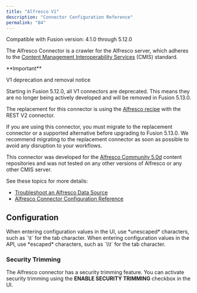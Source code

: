 ```yaml
---
title: "Alfresco V1"
description: "Connector Configuration Reference"
permalink: "84"
---
```


Compatible with Fusion version: 4.1.0 through 5.12.0

The Alfresco Connector is a crawler for the Alfresco server, which adheres to the
[Content Management Interoperability Services](https://en.wikipedia.org/wiki/Content_Management_Interoperability_Services) (CMIS) standard.

<Tip>
**Important**

V1 deprecation and removal notice

Starting in Fusion 5.12.0, all V1 connectors are deprecated. This means they are no longer being actively developed and will be removed in Fusion 5.13.0.

The replacement for this connector is using the [Alfresco recipe](/fusion-connectors/6y4vwx/alfresco) with the REST V2 connector.

If you are using this connector, you must migrate to the replacement connector or a supported alternative before upgrading to Fusion 5.13.0. We recommend migrating to the replacement connector as soon as possible to avoid any disruption to your workflows.

</Tip>



This connector was developed for the
[Alfresco Community 5.0d](http://sourceforge.net/projects/alfresco/files/Alfresco%205.0.d%20Community/) content repositories
and was not tested on any other versions of Alfresco or any other CMIS server.

See these topics for more details:

* [Troubleshoot an Alfresco Data Source](/how-to/895/troubleshoot-an-alfresco-datasource)
* [Alfresco Connector Configuration Reference](/fusion-connectors/84/alfresco)

## Configuration

<Tip>
When entering configuration values in the UI, use *unescaped* characters, such as `\t` for the tab character. When entering configuration values in the API, use *escaped* characters, such as `\\t` for the tab character.
</Tip>



### Security Trimming

The Alfresco connector has a security trimming feature. You can activate security trimming using the **ENABLE SECURITY TRIMMING** checkbox in the UI.


<SchemaParamFields schema={schema}/>

